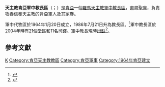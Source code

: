 {{Multiple issues|
{{Primarysources|time=2019-12-16T13:52:44+00:00}}
{{Refimprove|time=2019-12-16T13:52:44+00:00}}
}}
{{NoteTA
|G1=Country
}}
{{Infobox diocese
|name = 肯亞
|jurisdiction = 軍中教長區
|latin = Ordinariatus Militaris Kenia
|local ={{lang|en|Military Ordinariate of Kenya}}{{en}}
|border = catholic
|image =
|image_size = 
|caption = 
|location = {{KEN}}
|territory =
|rite = [[羅馬禮|羅馬禮]]
|patron = 
|province = （直屬[[聖座|聖座]]）
|established = 1964年
|cathedral =  
|co-cathedral = 
|leadership = 軍中教長
|pope = {{incumbent pope}}
|military ordinary = （[[教座出缺|教座出缺]]）
|title1 = 
|title1_name = 
|population = 
|parishes = 21
|churches = 
|congregations = 
|secular priests = 11
|image2 =
|image2_size = 
|image2_alt = 
|caption2 = 
|curia = 
|address = 
|telephone_no = 
|website =
|footnote =  
}}

'''天主教肯亞軍中教長區'''（{{lang-la|Ordinariatus Militaris Kenia}}；{{lang-en|Military Ordinariate of Kenya}}）是[[肯亞|肯亞]]一個[[羅馬天主教|羅馬天主教]][[軍中教長區|軍中教長區]]，直屬[[聖座|聖座]]，負責牧養信奉天主教的肯亞軍人及其家眷。

軍中代牧區於1964年1月20日成立，1986年7月21日升為教長區。<ref>{{cite web |author1=Ioannes Paulus PP. II |title=SPIRITUALI MILITUM CURAE |url=https://w2.vatican.va/content/john-paul-ii/la/apost_constitutions/documents/hf_jp-ii_apc_19860421_spirituali-militum-curae.html |publisher=Libreria Editrice Vaticana |accessdate=2019-12-16 |archiveurl=https://web.archive.org/web/20191216045107/https://w2.vatican.va/content/john-paul-ii/la/apost_constitutions/documents/hf_jp-ii_apc_19860421_spirituali-militum-curae.html |archivedate=2019-12-16 |language=la |date=1986-04-21 |dead-url=no }}</ref>軍中教長區於2004年時有21個堂區和11名司鐸。軍中教長現時[[教座出缺|出缺]]<ref>{{cite press release |title=Resignations and Appointments, 14.12.2019 |url=https://press.vatican.va/content/salastampa/en/bollettino/pubblico/2019/12/14/191214b.html |publisher=Holy See Press Office |accessdate=2019-12-16 |archiveurl=https://web.archive.org/web/20191216102814/https://press.vatican.va/content/salastampa/en/bollettino/pubblico/2019/12/14/191214b.html |archivedate=2019-12-16 |language=en |date=2019-12-14 |dead-url=no }}</ref>。

==參考文獻==
{{reflist}}

{{肯雅天主教教區}}
{{軍中教長區}}

[[Category:軍中教長區|K]]
[[Category:肯亞天主教教區|Category:肯亞天主教教區]]
[[Category:肯亞軍事|Category:肯亞軍事]]
[[Category:1964年肯亞建立|Category:1964年肯亞建立]]